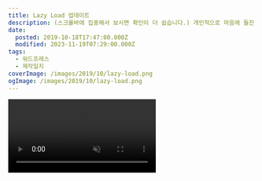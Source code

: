 ```yaml
---
title: Lazy Load 업데이트
description: (스크롤바에 집중해서 보시면 확인이 더 쉽습니다.) 개인적으로 마음에 들진 않는 기능이라 업데이트를 꺼리고 있었는데, 주변에 lazy load가 뭔지 설명하고 어떠냐 물어보니 전부 호평이더라고요.사실 서버 부하도 줄일 수 있고 로딩 속도의 향상도 가능해서 나름 괜찮은 스크립트인 건 맞으니, 한 번 시험 삼아 업데이트해봤습니다. 이미지 로딩을 시작하는 타이밍을 조금 앞당기니 그리 거슬리는 수준은 아니네요. 스크롤바나 스크롤 인디케이터가
date:
  posted: 2019-10-18T17:47:00.000Z
  modified: 2023-11-19T07:29:00.000Z
tags:
  - 워드프레스
  - 제작일지
coverImage: /images/2019/10/lazy-load.png
ogImage: /images/2019/10/lazy-load.png
---
```


<video autoPlay playsInline muted loop src="/images/2019/10/lazy-load.mp4" />

(스크롤바에 집중해서 보시면 확인이 더 쉽습니다.)

개인적으로 마음에 들진 않는 기능이라 업데이트를 꺼리고 있었는데, 주변에 lazy load가 뭔지 설명하고 어떠냐 물어보니 전부 호평이더라고요.  
사실 서버 부하도 줄일 수 있고 로딩 속도의 향상도 가능해서 나름 괜찮은 스크립트인 건 맞으니, 한 번 시험 삼아 업데이트해봤습니다.

이미지 로딩을 시작하는 타이밍을 조금 앞당기니 그리 거슬리는 수준은 아니네요. 스크롤바나 스크롤 인디케이터가 덜컹거리는 건 어쩔 수 없고…

포스트 내용을 서버 단에서 읽어서 img src와 srcset을 모두 data-src, data-srcset으로 변경한 뒤 JS가 해당 이미지가 뷰포트에 있는지 없는지 계산해서 src와 srcset으로 다시 변경하는 방법을 사용했는데, 정규표현식으로 src와 srcset 일일이 변경하는 게 맞는 방법일지 모르겠네요.

![](/images/2019/10/lazy-load-comment.png)

댓글에 남긴 사진 / 영상에도 적용했습니다.  
imgur가 좀 느린 편이라, 항상 좀 마음이 쓰였는데, 이제야 좀 마음에 평화가 오네요.

![](/images/2019/10/lazy-load-2.png)

헤더 카테고리엔 예전에도 비슷한 시도를 했었는데, 로딩하는 게 너무 티가 나서 별로라 이번에도 여긴 생략했습니다.
